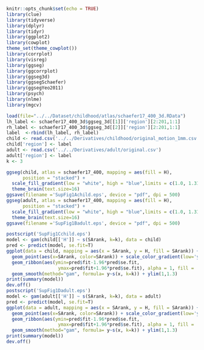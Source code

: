 
```r
knitr::opts_chunk$set(echo = TRUE)
library(clue)
library(tidyverse)
library(dplyr)
library(tidyr)
library(ggplot2)
library(cowplot)
theme_set(theme_cowplot())
library(corrplot)
library(visreg)
library(ggseg)
library(ggcorrplot)
library(ggseg3d)
library(ggsegSchaefer)
library(ggsegYeo2011)
library(psych)
library(nlme)
library(mgcv)

load(file="../../Dataset/childhood/atlas/schaefer17_400_3d.RData")
lh_label <- schaefer17_400_3d$ggseg_3d[[1]]['region'][2:201,1:1]
rh_label <- schaefer17_400_3d$ggseg_3d[[2]]['region'][2:201,1:1]
label  <-rbind(lh_label, rh_label)
child <- read.csv('../../Derivatives/childhood/original_motion_1mm.csv')
child['region'] <- label
adult <- read.csv('../../Derivatives/adult/original.csv')
adult['region'] <- label
k <- 3
```

```r
ggseg(child, atlas = schaefer17_400, mapping = aes(fill = H), 
      position = "stacked") +
  scale_fill_gradient(low = "white", high = "blue",limits = c(1.0, 1.31)) +
  theme_brain(text.size=16)
ggsave(filename ='SupFig1Achild.eps', device = "pdf", dpi = 500)
ggseg(adult, atlas = schaefer17_400, mapping = aes(fill = H), 
      position = "stacked") +
  scale_fill_gradient(low = "white", high = "blue",limits = c(1.0, 1.31)) +
  theme_brain(text.size=16)
ggsave(filename ='SupFig1Badult.eps', device = "pdf", dpi = 500)
```

```r
postscript('SupFig1Cchild.eps') 
model <- gam(child[['H']] ~ s(SArank, k=k), data = child)
pred <- predict(model, se.fit=T)
ggplot(data = child, mapping = aes(x = SArank, y = H, fill = SArank)) +
  geom_point(aes(x=SArank, color=SArank)) + scale_color_gradient(low='yellow', high='purple') +
  geom_ribbon(aes(ymin=pred$fit-1.96*pred$se.fit,
                   ymax=pred$fit+1.96*pred$se.fit), alpha = 1, fill = 'gray') +
  geom_smooth(method="gam", formula= y~s(x, k=k)) + ylim(1,1.3) 
print(summary(model))
dev.off()
postscript('SupFig1Dadult.eps') 
model <- gam(adult[['H']] ~ s(SArank, k=k), data = adult)
pred <- predict(model, se.fit=T)
ggplot(data = adult, mapping = aes(x = SArank, y = H, fill = SArank)) +
  geom_point(aes(x=SArank, color=SArank)) + scale_color_gradient(low='yellow', high='purple') +
  geom_ribbon(aes(ymin=pred$fit-1.96*pred$se.fit,
                   ymax=pred$fit+1.96*pred$se.fit), alpha = 1, fill = 'gray') +
  geom_smooth(method="gam", formula= y~s(x, k=k)) + ylim(1,1.3)
print(summary(model))
dev.off()
```